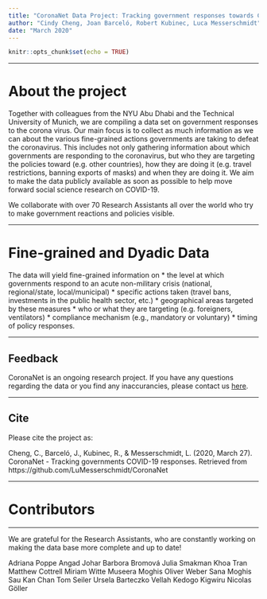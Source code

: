 ```yaml
---
title: "CoronaNet Data Project: Tracking government responses towards COVID-19"
author: "Cindy Cheng, Joan Barceló, Robert Kubinec, Luca Messerschmidt"
date: "March 2020"
---
```


```r
knitr::opts_chunk$set(echo = TRUE)
```
***
# About the project

Together with colleagues from the NYU Abu Dhabi and the Technical University of Munich, we are compiling a data set on government responses to the corona virus. Our main focus is to collect as much information as we can about the various fine-grained actions governments are taking to defeat the coronavirus. This includes not only gathering information about which governments are responding to the coronavirus, but who they are targeting the policies toward (e.g. other countries), how they are doing it (e.g. travel restrictions, banning exports of masks) and when they are doing it. We aim to make the data publicly available as soon as possible to help move forward social science research on COVID-19.

We collaborate with over 70 Research Assistants all over the world who try to make government reactions and policies visible. 

***

# Fine-grained and Dyadic Data

The data will yield fine-grained information on 
* the level at which governments respond to an acute non-military crisis (national, regional/state, local/municipal)
* specific actions taken (travel bans, investments in the public health sector, etc.)
* geographical areas targeted by these measures
* who or what they are targeting (e.g. foreigners, ventilators)
* compliance mechanism (e.g., mandatory or voluntary)
* timing of policy responses. 


***

##  Feedback

CoronaNet is an ongoing research project. If you have any questions regarding the data or you find any inaccurancies, please contact us [here](https://forms.gle/2Zc5Rrdq9J43b7NR9).

***

##  Cite

Please cite the project as: 

Cheng, C., Barceló, J., Kubinec, R., & Messerschmidt, L. (2020, March 27).  CoronaNet - Tracking governments COVID-19 responses. Retrieved from https://github.com/LuMesserschmidt/CoronaNet




*****
# Contributors
***
We are grateful for the Research Assistants, who are constantly working on making the data base more complete and up to date! 

Adriana Poppe
Angad Johar
Barbora Bromová
Julia Smakman
Khoa Tran
Matthew Cottrell
Miriam Witte
Museera Moghis
Oliver Weber
Sana Moghis
Sau Kan Chan
Tom Seiler
Ursela Barteczko
Vellah Kedogo Kigwiru
Nicolas Göller
